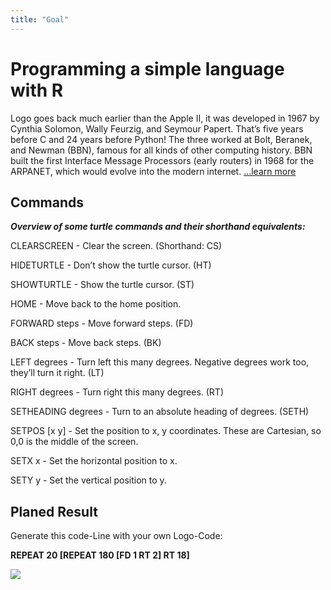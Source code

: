 ```yaml
---
title: "Goal"
---
```


# Programming a simple language with R

Logo goes back much earlier than the Apple II, it was developed in 1967 by Cynthia Solomon, Wally Feurzig, and Seymour Papert. That's five years before C and 24 years before Python! The three worked at Bolt, Beranek, and Newman (BBN), famous for all kinds of other computing history. BBN built the first Interface Message Processors (early routers) in 1968 for the ARPANET, which would evolve into the modern internet. [...learn more](https://learn.adafruit.com/program-logo-on-an-apple-ii/what-is-logo)

## Commands

***Overview of some turtle commands and their shorthand equivalents:***

CLEARSCREEN - Clear the screen. (Shorthand: CS)

HIDETURTLE - Don't show the turtle cursor. (HT)

SHOWTURTLE - Show the turtle cursor. (ST)

HOME - Move back to the home position.

FORWARD steps - Move forward steps. (FD)

BACK steps - Move back steps. (BK)

LEFT degrees - Turn left this many degrees. Negative degrees work too, they'll turn it right. (LT)

RIGHT degrees - Turn right this many degrees. (RT)

SETHEADING degrees - Turn to an absolute heading of degrees. (SETH)

SETPOS \[x y\] - Set the position to x, y coordinates. These are Cartesian, so 0,0 is the middle of the screen.

SETX x - Set the horizontal position to x.

SETY y - Set the vertical position to y.

## Planed Result

Generate this code-Line with your own Logo-Code:

**REPEAT 20 \[REPEAT 180 \[FD 1 RT 2\] RT 18\]**

![](Logo_test.gif)
